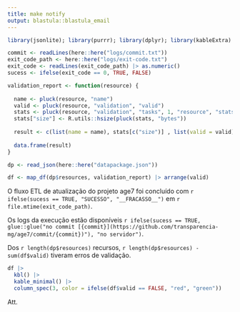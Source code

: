 ```yaml
---
title: make notify
output: blastula::blastula_email
--- 
```


```r
library(jsonlite); library(purrr); library(dplyr); library(kableExtra)

commit <- readLines(here::here("logs/commit.txt"))
exit_code_path <- here::here("logs/exit-code.txt")
exit_code <- readLines(exit_code_path) |> as.numeric()
sucess <- ifelse(exit_code == 0, TRUE, FALSE)

validation_report <- function(resource) {
  
  name <- pluck(resource, "name")
  valid <- pluck(resource, "validation", "valid")
  stats <- pluck(resource, "validation", "tasks", 1, "resource", "stats")
  stats["size"] <- R.utils::hsize(pluck(stats, "bytes"))
  
  result <- c(list(name = name), stats[c("size")] , list(valid = valid), stats[c("fields", "rows")])
  
  data.frame(result)
}

dp <- read_json(here::here("datapackage.json"))

df <- map_df(dp$resources, validation_report) |> arrange(valid)
```

O fluxo ETL de atualização do projeto age7 foi concluído com `r ifelse(sucess == TRUE, "SUCESSO", "__FRACASSO__")` em `r file.mtime(exit_code_path)`.

Os logs da execução estão disponíveis `r ifelse(sucess == TRUE, glue::glue("no commit [{commit}](https://github.com/transparencia-mg/age7/commit/{commit})"), "no servidor")`.

Dos `r length(dp$resources)` recursos, `r length(dp$resources) - sum(df$valid)` tiveram erros de validação.

```r
df |> 
  kbl() |> 
  kable_minimal() |> 
  column_spec(3, color = ifelse(df$valid == FALSE, "red", "green"))
```

Att.
